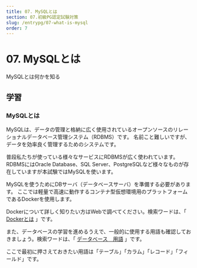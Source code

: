 ```yaml
---
title: 07. MySQLとは
section: 07.初級PG認定試験対策
slug: /entrypg/07-what-is-mysql
order: 7
---
```


# 07. MySQLとは

<p className="goal">MySQLとは何かを知る</p>

## 学習

### MySQLとは

MySQLは、データの管理と格納に広く使用されているオープンソースのリレーショナルデータベース管理システム（RDBMS）です。
名前こと難しいですが、データを効率良く管理するためのシステムです。

普段私たちが使っている様々なサービスにRDBMSが広く使われています。
RDBMSにはOracle Database、SQL Server、PostgreSQLなど様々なものが存在していますが本試験ではMySQLを使います。

MySQLを使うためにDBサーバ（データベースサーバ）を準備する必要があります。
ここでは軽量で高速に動作するコンテナ型仮想環境用のプラットフォームであるDockerを使用します。

Dockerについて詳しく知りたい方はWebで調べてください。検索ワードは、「 [Dockerとは](https://www.google.com/search?q=Dockerとは) 」です。

また、データベースの学習を進めるうえで、一般的に使用する用語も確認しておきましょう。検索ワードは、「 [データベース　用語](https://www.google.com/search?q=データベース+用語) 」です。

ここで最初に押さえておきたい用語は「テーブル」「カラム」「レコード」「フィールド」です。